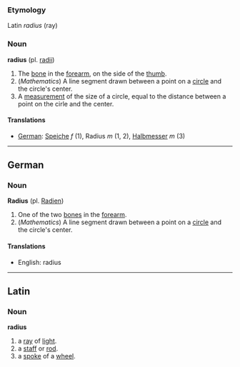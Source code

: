 ===Etymology===
Latin ''radius'' (ray)

===Noun===
'''radius''' (pl. [[radii]])

# The [[bone]] in the [[forearm]], on the side of the [[thumb]].
# (''Mathematics'') A line segment drawn between a point on a [[circle]] and the circle's center.
# A [[measurement]] of the size of a circle, equal to the distance between a point on the cirle and the center.

====Translations====
*[[German]]: [[Speiche]] ''f'' (1), Radius ''m'' (1, 2), [[Halbmesser]] ''m'' (3)

----
==German==

===Noun===
'''Radius''' (pl. [[Radien]])

# One of the two [[bone]]s in the [[forearm]].
# (''Mathematics'') A line segment drawn between a point on a [[circle]] and the circle's center.

====Translations====
*English: radius

----
==Latin==

===Noun===
'''radius'''

#a [[ray]] of [[light]].
#a [[staff]] or [[rod]].
#a [[spoke]] of a [[wheel]].